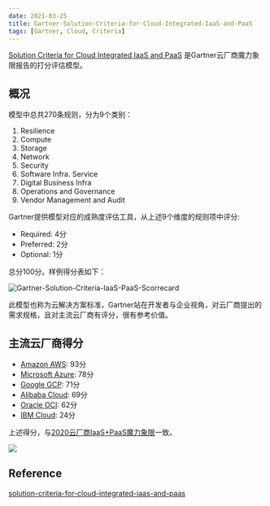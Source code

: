 ```yaml
---
date: 2021-03-25
title: Gartner-Solution-Criteria-for-Cloud-Integrated-IaaS-and-PaaS
tags: [Gartner, Cloud, Criteria]
---
```


[Solution Criteria for Cloud Integrated IaaS and PaaS](https://www.gartner.com/en/documents/3982143/solution-criteria-for-cloud-integrated-iaas-and-paas) 是Gartner云厂商魔力象限报告的打分评估模型。

## 概况

模型中总共270条规则，分为9个类别：

1. Resilience
2. Compute
3. Storage
4. Network
5. Security
6. Software Infra. Service
7. Digital Business Infra
8. Operations and Governance
9. Vendor Management and Audit

Gartner提供模型对应的成熟度评估工具，从上述9个维度的规则项中评分:

- Required: 4分
- Preferred: 2分
- Optional: 1分

总分100分。样例得分表如下：

![Gartner-Solution-Criteria-IaaS-PaaS-Scorrecard](/images/Gartner-Solution-Criteria-IaaS-PaaS-Scorrecard.png)

此模型也称为云解决方案标准，Gartner站在开发者与企业视角，对云厂商提出的需求规格，且对主流云厂商有评分，很有参考价值。

## 主流云厂商得分

- [Amazon AWS](https://www.gartner.com/en/documents/3988219/solution-scorecard-for-amazon-web-services-iaas-paas): 93分
- [Microsoft Azure](https://www.gartner.com/en/documents/3988200/solution-scorecard-for-microsoft-azure-iaas-paas): 78分
- [Google GCP](https://www.gartner.com/en/documents/3988441/solution-scorecard-for-google-cloud-platform-iaas-paas): 71分
- [Alibaba Cloud](https://www.gartner.com/en/documents/3988424/solution-scorecard-for-alibaba-cloud-international-iaas-): 69分
- [Oracle OCI](https://www.gartner.com/en/documents/3988323/solution-scorecard-for-oracle-cloud-infrastructure-iaas-): 62分
- [IBM Cloud](https://www.gartner.com/en/documents/3992540/solution-scorecard-for-ibm-cloud-iaas-paas): 24分

上述得分，与[2020云厂商IaaS+PaaS魔力象限](https://irp-cdn.multiscreensite.com/8905150f/files/uploaded/Gartner%20Magic%20Quadrant%20for%20Cloud%20Infrastructure%20and%20Platform%20Services%20-%202020.pdf)一致。

![](/images/Gartner-magic-quadrant-2020-iaas-paas.png)

## Reference

[solution-criteria-for-cloud-integrated-iaas-and-paas](https://www.gartner.com/en/documents/3982143/solution-criteria-for-cloud-integrated-iaas-and-paas)
